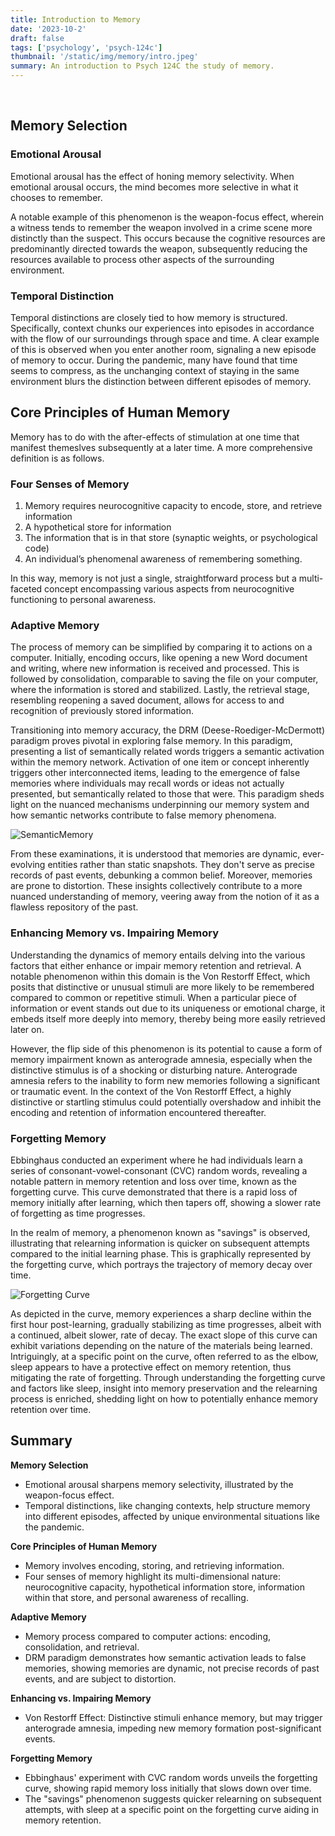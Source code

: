 ```yaml
---
title: Introduction to Memory
date: '2023-10-2'
draft: false
tags: ['psychology', 'psych-124c']
thumbnail: '/static/img/memory/intro.jpeg'
summary: An introduction to Psych 124C the study of memory.
---
```


<br />
<TOCInline toc={props.toc} exclude="Table of Contents" asDisclosure toHeading={5} />

## Memory Selection

### Emotional Arousal

Emotional arousal has the effect of honing memory selectivity. When emotional arousal occurs, the mind becomes more selective in what it chooses to remember.

A notable example of this phenomenon is the weapon-focus effect, wherein a witness tends to remember the weapon involved in a crime scene more distinctly than the suspect. This occurs because the cognitive resources are predominantly directed towards the weapon, subsequently reducing the resources available to process other aspects of the surrounding environment.

### Temporal Distinction

Temporal distinctions are closely tied to how memory is structured. Specifically, context chunks our experiences into episodes in accordance with the flow of our surroundings through space and time. A clear example of this is observed when you enter another room, signaling a new episode of memory to occur. During the pandemic, many have found that time seems to compress, as the unchanging context of staying in the same environment blurs the distinction between different episodes of memory.

## Core Principles of Human Memory

Memory has to do with the after-effects of stimulation at one time that manifest themeslves subsequently at a later time. A more comprehensive definition is as follows.

### Four Senses of Memory

1. Memory requires neurocognitive capacity to encode, store, and retrieve information
2. A hypothetical store for information
3. The information that is in that store (synaptic weights, or psychological code)
4. An individual’s phenomenal awareness of remembering something.

In this way, memory is not just a single, straightforward process but a multi-faceted concept encompassing various aspects from neurocognitive functioning to personal awareness.

### Adaptive Memory

The process of memory can be simplified by comparing it to actions on a computer. Initially, encoding occurs, like opening a new Word document and writing, where new information is received and processed. This is followed by consolidation, comparable to saving the file on your computer, where the information is stored and stabilized. Lastly, the retrieval stage, resembling reopening a saved document, allows for access to and recognition of previously stored information.

Transitioning into memory accuracy, the DRM (Deese-Roediger-McDermott) paradigm proves pivotal in exploring false memory. In this paradigm, presenting a list of semantically related words triggers a semantic activation within the memory network. Activation of one item or concept inherently triggers other interconnected items, leading to the emergence of false memories where individuals may recall words or ideas not actually presented, but semantically related to those that were. This paradigm sheds light on the nuanced mechanisms underpinning our memory system and how semantic networks contribute to false memory phenomena.

![SemanticMemory](https://www.simplypsychology.org/wp-content/uploads/semantic-memory.jpg)

From these examinations, it is understood that memories are dynamic, ever-evolving entities rather than static snapshots. They don't serve as precise records of past events, debunking a common belief. Moreover, memories are prone to distortion. These insights collectively contribute to a more nuanced understanding of memory, veering away from the notion of it as a flawless repository of the past.

### Enhancing Memory vs. Impairing Memory

Understanding the dynamics of memory entails delving into the various factors that either enhance or impair memory retention and retrieval. A notable phenomenon within this domain is the Von Restorff Effect, which posits that distinctive or unusual stimuli are more likely to be remembered compared to common or repetitive stimuli. When a particular piece of information or event stands out due to its uniqueness or emotional charge, it embeds itself more deeply into memory, thereby being more easily retrieved later on.

However, the flip side of this phenomenon is its potential to cause a form of memory impairment known as anterograde amnesia, especially when the distinctive stimulus is of a shocking or disturbing nature. Anterograde amnesia refers to the inability to form new memories following a significant or traumatic event. In the context of the Von Restorff Effect, a highly distinctive or startling stimulus could potentially overshadow and inhibit the encoding and retention of information encountered thereafter.

### Forgetting Memory

Ebbinghaus conducted an experiment where he had individuals learn a series of consonant-vowel-consonant (CVC) random words, revealing a notable pattern in memory retention and loss over time, known as the forgetting curve. This curve demonstrated that there is a rapid loss of memory initially after learning, which then tapers off, showing a slower rate of forgetting as time progresses.

In the realm of memory, a phenomenon known as "savings" is observed, illustrating that relearning information is quicker on subsequent attempts compared to the initial learning phase. This is graphically represented by the forgetting curve, which portrays the trajectory of memory decay over time.

![Forgetting Curve](https://simonbaddeley64.files.wordpress.com/2021/06/ebbinghaus-forgetting-curve.jpg)

As depicted in the curve, memory experiences a sharp decline within the first hour post-learning, gradually stabilizing as time progresses, albeit with a continued, albeit slower, rate of decay. The exact slope of this curve can exhibit variations depending on the nature of the materials being learned. Intriguingly, at a specific point on the curve, often referred to as the elbow, sleep appears to have a protective effect on memory retention, thus mitigating the rate of forgetting. Through understanding the forgetting curve and factors like sleep, insight into memory preservation and the relearning process is enriched, shedding light on how to potentially enhance memory retention over time.

## Summary

**Memory Selection**

- Emotional arousal sharpens memory selectivity, illustrated by the weapon-focus effect.
- Temporal distinctions, like changing contexts, help structure memory into different episodes, affected by unique environmental situations like the pandemic.

**Core Principles of Human Memory**

- Memory involves encoding, storing, and retrieving information.
- Four senses of memory highlight its multi-dimensional nature: neurocognitive capacity, hypothetical information store, information within that store, and personal awareness of recalling.

**Adaptive Memory**

- Memory process compared to computer actions: encoding, consolidation, and retrieval.
- DRM paradigm demonstrates how semantic activation leads to false memories, showing memories are dynamic, not precise records of past events, and are subject to distortion.

**Enhancing vs. Impairing Memory**

- Von Restorff Effect: Distinctive stimuli enhance memory, but may trigger anterograde amnesia, impeding new memory formation post-significant events.

**Forgetting Memory**

- Ebbinghaus' experiment with CVC random words unveils the forgetting curve, showing rapid memory loss initially that slows down over time.
- The "savings" phenomenon suggests quicker relearning on subsequent attempts, with sleep at a specific point on the forgetting curve aiding in memory retention.
